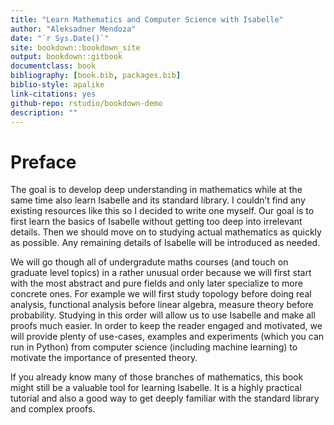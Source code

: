 ```yaml
--- 
title: "Learn Mathematics and Computer Science with Isabelle"
author: "Aleksadner Mendoza"
date: "`r Sys.Date()`"
site: bookdown::bookdown_site
output: bookdown::gitbook
documentclass: book
bibliography: [book.bib, packages.bib]
biblio-style: apalike
link-citations: yes
github-repo: rstudio/bookdown-demo
description: ""
---
```


# Preface

The goal is to develop deep understanding in mathematics while at the same time also learn Isabelle and its standard library. I couldn't find any existing resources like this so I decided to write one myself. Our goal is to first learn
the basics of Isabelle without getting too deep into irrelevant details. Then we should move on to studying actual mathematics as quickly as possible. Any remaining details of Isabelle will be introduced as needed.

We will go though all of undergradute maths courses (and touch on graduate level topics) in a rather unusual order because we will first start with the most abstract and pure fields and only later specialize to more concrete ones.
For example we will first study topology before doing real analysis, functional analysis before linear algebra, measure theory before probability. Studying in this order will allow us to use Isabelle and make all proofs much easier. In order to keep the reader engaged and motivated, we will provide plenty of use-cases, examples and experiments (which you can run in Python) from computer science (including machine learning) to motivate the importance of presented theory.

If you already know many of those branches of mathematics, this book might still be a valuable tool for learning Isabelle.
It is a highly practical tutorial and also a good way to get deeply familiar with the standard library and complex proofs. 


